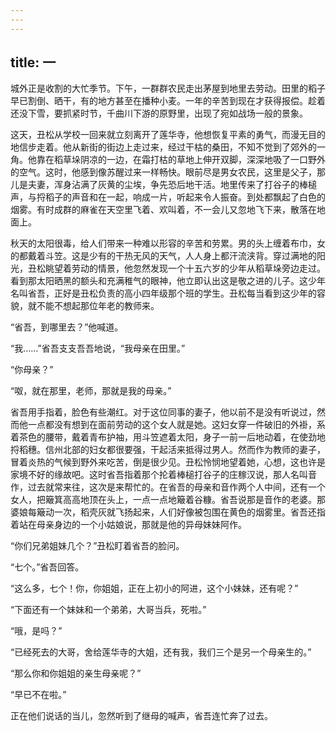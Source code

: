 ```yaml
---
---
---
```

title: 一
---




城外正是收割的大忙季节。下午，一群群农民走出茅屋到地里去劳动。田里的稻子早已割倒、晒干，有的地方甚至在播种小麦。一年的辛苦到现在才获得报偿。趁着还没下雪，要抓紧时节，千曲川下游的原野里，出现了宛如战场一般的景象。

这天，丑松从学校一回来就立刻离开了莲华寺，他想恢复平素的勇气，而漫无目的地信步走着。他从新街的街边上走过来，经过干枯的桑田，不知不觉到了郊外的一角。他靠在稻草垛阴凉的一边，在霜打枯的草地上伸开双脚，深深地吸了一口野外的空气。这时，他感到像苏醒过来一样畅快。眼前尽是男女农民，这里是父子，那儿是夫妻，浑身沾满了灰黄的尘埃，争先恐后地干活。地里传来了打谷子的棒槌声，与捋稻子的声音和在一起，响成一片，听起来令人振奋。到处都飘起了白色的烟雾。有时成群的麻雀在天空里飞着、欢叫着，不一会儿又忽地飞下来，散落在地面上。

秋天的太阳很毒，给人们带来一种难以形容的辛苦和劳累。男的头上缠着布巾，女的都戴着斗笠。这是少有的干热无风的天气，人人身上都汗流浃背。穿过满地的阳光，丑松眺望着劳动的情景，他忽然发现一个十五六岁的少年从稻草垛旁边走过。看到那太阳晒黑的额头和充满稚气的眼神，他立即认出这是敬之进的儿子。这少年名叫省吾，正好是丑松负责的高小四年级那个班的学生。丑松每当看到这少年的容貌，就不能不想起那位年老的教师来。

“省吾，到哪里去？”他喊道。

“我……”省吾支支吾吾地说，“我母亲在田里。”

“你母亲？”

“呶，就在那里，老师，那就是我的母亲。”

省吾用手指着，脸色有些潮红。对于这位同事的妻子，他以前不是没有听说过，然而他一点都没有想到在面前劳动的这个女人就是她。这妇女穿一件破旧的外褂，系着茶色的腰带，戴着青布护袖，用斗笠遮着太阳，身子一前一后地动着，在使劲地捋稻穗。信州北部的妇女都很要强，干起活来抵得过男人。然而作为教师的妻子，冒着炎热的气候到野外来吃苦，倒是很少见。丑松怜悯地望着她，心想，这也许是家境不好的缘故吧。这时省吾指着那个抡着棒槌打谷子的庄稼汉说，那人名叫音作，过去就常来往，这次是来帮忙的。在省吾的母亲和音作两个人中间，还有一个女人，把簸箕高高地顶在头上，一点一点地簸着谷糠。省吾说那是音作的老婆。那婆娘每簸动一次，稻壳灰就飞扬起来，人们好像被包围在黄色的烟雾里。省吾还指着站在母亲身边的一个小姑娘说，那就是他的异母妹妹阿作。

“你们兄弟姐妹几个？”丑松盯着省吾的脸问。

“七个。”省吾回答。

“这么多，七个！你，你姐姐，正在上初小的阿进，这个小妹妹，还有呢？”

“下面还有一个妹妹和一个弟弟，大哥当兵，死啦。”

“哦，是吗？”

“已经死去的大哥，舍给莲华寺的大姐，还有我，我们三个是另一个母亲生的。”

“那么你和你姐姐的亲生母亲呢？”

“早已不在啦。”

正在他们说话的当儿，忽然听到了继母的喊声，省吾连忙奔了过去。